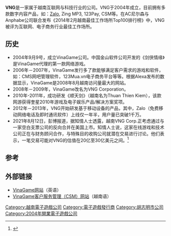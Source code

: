 {{Notability Unreferenced|time=2021-09-18T01:23:13+00:00}}
{{Infobox_Company |
| company_name = VNG Corporation
| company_logo = [[File:Logo_VinaGame.jpg|280px]]
| company_type =  股份公司
| foundation = [[2004年9月|2004年9月]]
| location = {{VIE}}胡志明市第11郡第15坊黎大行路182号
| CEO = 黎宏明 ，懂事长兼首席执行官<br />王光凯，副总经理<br />阮横进，副总经理<br />阮黄桂娥，副总经理<br />李氏玉叶，副总经理
| industry = 提供互联网服务、商业广告，发行软件，运营网络游戏
| products = 数字内容<br />在线娱乐<br />电子商务<br />[[封神榜|封神榜]]<br />九龙争霸<br />征途<br />突袭Sudden Attack<br />舞街区Hot Step<br />[[冒险岛|冒险岛]]<br />[[泡泡堂|泡泡堂]]<br />[[Zing|Zing]][[门户网站|门户网站]]<br />客户服务管理<br />123mua!网上购物
| num_employees = 2000员工
| revenue =  
| homepage = [http://www.vng.com.vn/]
}}

'''VNG'''是一家属于越南互联网与科技行业的公司。VNG于2004年成立，目前拥有多款数字内容产品，如：[[Zalo|Zalo]], Zing MP3, 123Pay, CSM等。在AC尼尔森与Anphabe公司联合发布《2014年2月越南最佳工作场所Top100排行榜》中，VNG被评为互联网、电子商务行业最佳工作场所。

==历史==
* 2004年9月9号，成立VinaGame公司。中国金山软件公司开发的《剑侠情缘》是VinaGame代理的第一款网络游戏。
* 2006年－2007年，VinaGame发行多了款能够满足客户需求的游戏和软件，如：CMS网吧管理软件，123Mua.vn电子商务平台等等。根据Alexa发布的数据显示，VinaGame是2008年8月越南访问量最大的网站。
* 2008年－2009年，VinaGame改名为VNG Corporation。
* 2010年-2011年，成功研发《顺天剑》（越南名为Thuan Thien Kiem），该款网游获得奎星2010年游戏及电子娱乐产品/解决方案奖项。
* 2012年－2013年，VNG开始研发基于移动设备的产品，其中，Zalo（免费移动网络电话及即时通讯软件）上线仅一年半，用户量已突破1千万。
* 2021年8月12日，彭博报道，据知情人士透露，越南VNG Corp.正考虑通过与一家空白支票公司的反向合并在美国上市。知情人士说，这家在线游戏和技术公司正在与财务顾问合作，与特殊目的收购公司就潜在交易进行讨论。他们表示，一笔交易可能对VNG的估值在20亿至30亿美元之间。<ref>{{cite web|url=https://www.meegoo.com/vng.html|title=越南互联网与科技公司独角兽：VNG Corp.|publisher=mg21.com|date=2021-08-12|access-date=2021-08-13|archive-date=2021-08-13|archive-url=https://web.archive.org/web/20210813160228/https://www.meegoo.com/vng.html}}</ref>

== 参考 ==
{{Reflist}}

== 外部链接 ==
* [http://www.vinagame.com.vn/ VinaGame网站]（英语）
* [https://web.archive.org/web/20071018131637/http://csm.vinagame.com.vn/ VinaGame客户服务管理（CSM）网站]（越南语）

[[Category:越南電子遊戲公司|Category:越南電子遊戲公司]]
[[Category:電子遊戲發行商|Category:電子遊戲發行商]]
[[Category:胡志明市公司|Category:胡志明市公司]]
[[Category:2004年開業電子遊戲公司|Category:2004年開業電子遊戲公司]]